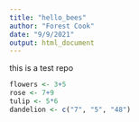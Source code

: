 ```yaml
---
title: "hello_bees"
author: "Forest Cook"
date: "9/9/2021"
output: html_document
---
```


this is a test repo
```r
flowers <- 3+5
rose <- 7+9
tulip <- 5*6
dandelion <- c("7", "5", "48")
```
